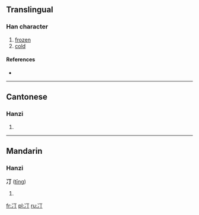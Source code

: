 ==Translingual==

===Han character===
{{Han char|rn=15|rad=冫|as=02|sn=4|four=|canj=戈一一弓 (IMMN)}}

# [[frozen]]
# [[cold]]

====References====
* {{Han ref|kx=0131.160|hdz=10295.030|uh=34C5|ud=13509}}

----

==Cantonese==

===Hanzi===
{{yue-hanzi|jyut=|y=ding1, ting1}}

# {{defn|lang=yue|sort=冫02}}

----

==Mandarin==

===Hanzi===
'''㓅''' ([[tīng]])

# {{defn|lang=cmn}}

[[fr:㓅]]
[[pl:㓅]]
[[ru:㓅]]